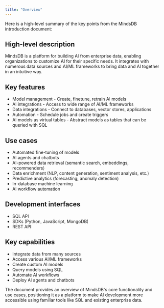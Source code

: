 ```yaml
---
title: "Overview"
---
```


Here is a high-level summary of the key points from the MindsDB introduction document:

## High-level description

MindsDB is a platform for building AI from enterprise data, enabling organizations to customize AI for their specific needs. It integrates with numerous data sources and AI/ML frameworks to bring data and AI together in an intuitive way.

## Key features

- Model management - Create, finetune, retrain AI models
- AI integrations - Access to wide range of AI/ML frameworks 
- Data integrations - Connect to databases, vector stores, applications
- Automation - Schedule jobs and create triggers
- AI models as virtual tables - Abstract models as tables that can be queried with SQL

## Use cases

- Automated fine-tuning of models
- AI agents and chatbots
- AI-powered data retrieval (semantic search, embeddings, recommenders)
- Data enrichment (NLP, content generation, sentiment analysis, etc.)
- Predictive analytics (forecasting, anomaly detection)
- In-database machine learning
- AI workflow automation

## Development interfaces

- SQL API
- SDKs (Python, JavaScript, MongoDB)
- REST API

## Key capabilities

- Integrate data from many sources
- Access various AI/ML frameworks 
- Create custom AI models
- Query models using SQL
- Automate AI workflows
- Deploy AI agents and chatbots

The document provides an overview of MindsDB's core functionality and use cases, positioning it as a platform to make AI development more accessible using familiar tools like SQL and existing enterprise data.